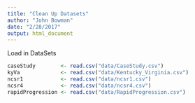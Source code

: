 ```yaml
---
title: "Clean Up Datasets"
author: "John Bowman"
date: "2/28/2017"
output: html_document
---
```


Load in DataSets
```r
caseStudy        <- read.csv("data/CaseStudy.csv")
kyVa             <- read.csv("data/Kentucky_Virginia.csv")
ncsr1            <- read.csv("data/ncsr1.csv")
ncsr4            <- read.csv("data/ncsr4.csv")
rapidProgression <- read.csv("data/RapidProgression.csv")
```

